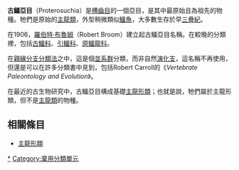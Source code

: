 '''古鱷亞目'''（Proterosuchia）是[[槽齒目|槽齒目]]的一個亞目，是其中最原始且為祖先的物種。牠們是原始的[[主龍類|主龍類]]，外型稍微類似[[鱷魚|鱷魚]]，大多數生存於早[[三疊紀|三疊紀]]。

在1906，[[羅伯特·布魯姆|羅伯特·布魯姆]]（Robert Broom）建立起古鱷亞目名稱。在較晚的分類裡，包括[[古鱷科|古鱷科]]、[[引鱷科|引鱷科]]、[[原鱷龍科|原鱷龍科]]。

在[[親緣分支分類法|親緣分支分類法]]之中，這是個[[並系群|並系群]]分類，而非自然[[演化支|演化支]]，這名稱不再使用，但還是可以在許多分類書中見到，包括Robert Carroll的《''Vertebrate Paleontology and Evolution''》。

在最近的古生物研究中，古鱷亞目構成基礎[[主龍形類|主龍形類]]；也就是說，牠們屬於主龍形類，但不是[[主龍類|主龍類]]的物種。

==相關條目==
*[[主龍形類|主龍形類]]
{{主龍形下綱|B.}}
[[Category:主龍形下綱|*]]
[[Category:棄用分類單元|Category:棄用分類單元]]
{{Paleo-reptile-stub}}